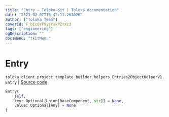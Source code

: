 ```yaml
---
title: "Entry — Toloka-Kit | Toloka documentation"
date: "2023-02-07T15:42:11.267026"
author: ["Toloka Team"]
coverId: F_bIcOYF9yjrxkPZrXc3
tags: ["engineering"]
ogDescription: ""
docsMenu: "tkitMenu"
---
```


# Entry
`toloka.client.project.template_builder.helpers.Entries2ObjectHelperV1.Entry` | [Source code](https://github.com/Toloka/toloka-kit/blob/v1.1.3/src/client/project/template_builder/helpers.py#L65)

```python
Entry(
    self,
    key: Optional[Union[BaseComponent, str]] = None,
    value: Optional[Any] = None
)
```